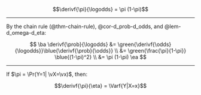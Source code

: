 :::{#thm-d_pi-d_eta}

$$\derivf{\pi}{\logodds} = \pi (1-\pi)$$
:::

---

::: proof

By the chain rule (@thm-chain-rule), @cor-d_prob-d_odds, and @lem-d_omega-d_eta:

$$
\ba
\derivf{\prob}{\logodds} 
&= \green{\derivf{\odds}{\logodds}}\blue{\derivf{\prob}{\odds}}
\\
&= \green{\frac{\pi}{1-\pi}} \blue{(1-\pi)^2}
\\
&= \pi (1-\pi)
\ea
$$

:::

---

:::{#cor-d_pi-d_eta-var}

If $\pi = \Pr(Y=1| \vX=\vx)$, then:

$$\derivf{\pi}{\eta} = \Varf{Y|X=x}$$
:::
